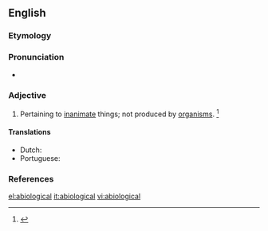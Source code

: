 ==English==

===Etymology===
{{prefix|a|biological|t1=without|t2=relating to life|lang=en}}

===Pronunciation===
* {{a|US}} {{IPA|/ˌeɪ.baɪ.əˈlɑdʒ.ɪ.kl̩/|/ˌeɪ.baɪ.əˈlɑdʒ.ə.kl̩/|lang=en}}

===Adjective===
{{en-adj|-}}

# {{label|en|biology}} Pertaining to [[inanimate]] things; not produced by [[organism]]s. {{defdate|Mid 19<sup>th</sup> century.}}<ref>{{R:SOED5|page=4}}</ref>

====Translations====
{{trans-top|pertaining to inanimate things}}
* Dutch: {{t|nl|niet-biologisch}}
* Portuguese: {{t|pt|abiológico}}
{{trans-mid}}
{{trans-bottom}}

===References===
<references/>

[[el:abiological]]
[[it:abiological]]
[[vi:abiological]]